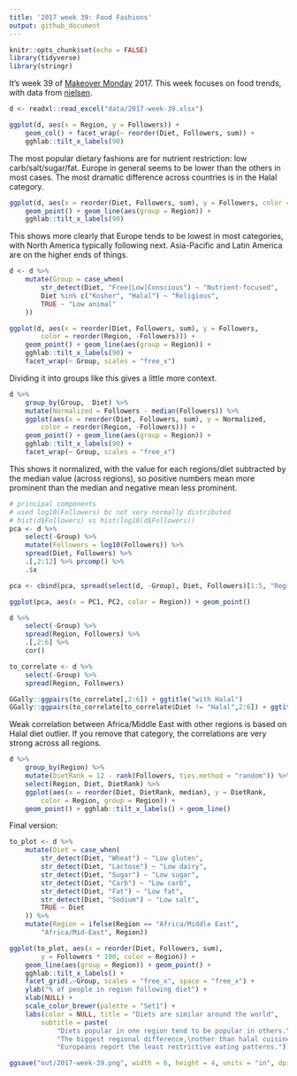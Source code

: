 ```yaml
---
title: '2017 week 39: Food Fashions'
output: github_document
---
```


```r
knitr::opts_chunk$set(echo = FALSE)
library(tidyverse)
library(stringr)
```

It's week 39 of [Makeover Monday](http://www.makeovermonday.co.uk/data/) 2017. This week focuses on food trends, with data from [nielsen](http://www.nielsen.com/content/dam/nielsenglobal/eu/docs/pdf/Global%20Ingredient%20and%20Out-of-Home%20Dining%20Trends%20Report%20FINAL%20(1).pdf).

```r
d <- readxl::read_excel("data/2017-week-39.xlsx")
```


```r
ggplot(d, aes(x = Region, y = Followers)) + 
    geom_col() + facet_wrap(~ reorder(Diet, Followers, sum)) + 
    gghlab::tilt_x_labels(90)
```

The most popular dietary fashions are for nutrient restriction: low carb/salt/sugar/fat. Europe in general seems to be lower than the others in most cases. The most dramatic difference across countries is in the Halal category. 

```r
ggplot(d, aes(x = reorder(Diet, Followers, sum), y = Followers, color = Region)) + 
    geom_point() + geom_line(aes(group = Region)) + 
    gghlab::tilt_x_labels(90)
```

This shows more clearly that Europe tends to be lowest in most categories, with North America typically following next. Asia-Pacific and Latin America are on the higher ends of things. 

```r
d <- d %>% 
    mutate(Group = case_when(
        str_detect(Diet, "Free|Low|Conscious") ~ "Nutrient-focused", 
        Diet %in% c("Kosher", "Halal") ~ "Religious",
        TRUE ~ "Low animal"
    ))

ggplot(d, aes(x = reorder(Diet, Followers, sum), y = Followers, 
        color = reorder(Region, -Followers))) + 
    geom_point() + geom_line(aes(group = Region)) + 
    gghlab::tilt_x_labels(90) + 
    facet_wrap(~ Group, scales = "free_x")
```

Dividing it into groups like this gives a little more context. 

```r
d %>% 
    group_by(Group,  Diet) %>% 
    mutate(Normalized = Followers - median(Followers)) %>% 
    ggplot(aes(x = reorder(Diet, Followers, sum), y = Normalized, 
        color = reorder(Region, -Followers))) + 
    geom_point() + geom_line(aes(group = Region)) + 
    gghlab::tilt_x_labels(90) + 
    facet_wrap(~ Group, scales = "free_x")
```

This shows it normalized, with the value for each regions/diet subtracted by the median value (across regions), so positive numbers mean more prominent than the median and negative mean less prominent. 

```r
# principal components
# used log10(Followers) bc not very normally distributed
# hist(d$Followers) vs hist(log10(d$Followers))
pca <- d %>% 
    select(-Group) %>% 
    mutate(Followers = log10(Followers)) %>% 
    spread(Diet, Followers) %>% 
    .[,2:12] %>% prcomp() %>% 
    .$x

pca <- cbind(pca, spread(select(d, -Group), Diet, Followers)[1:5, "Region"])

ggplot(pca, aes(x = PC1, PC2, color = Region)) + geom_point()
```

```r
d %>% 
    select(-Group) %>% 
    spread(Region, Followers) %>% 
    .[,2:6] %>% 
    cor() 

to_correlate <- d %>% 
    select(-Group) %>% 
    spread(Region, Followers) 

GGally::ggpairs(to_correlate[,2:6]) + ggtitle("with Halal")
GGally::ggpairs(to_correlate[to_correlate$Diet != "Halal",2:6]) + ggtitle("without Halal")
```

Weak correlation between Africa/Middle East with other regions is based on Halal diet outlier. If you remove that category, the correlations are very strong across all regions. 

```r
d %>% 
    group_by(Region) %>% 
    mutate(DietRank = 12 - rank(Followers, ties.method = "random")) %>% 
    select(Region, Diet, DietRank) %>% 
    ggplot(aes(x = reorder(Diet, DietRank, median), y = DietRank, 
        color = Region, group = Region)) + 
    geom_point() + gghlab::tilt_x_labels() + geom_line()

```


Final version: 
```r
to_plot <- d %>% 
    mutate(Diet = case_when(
        str_detect(Diet, "Wheat") ~ "Low gluten", 
        str_detect(Diet, "Lactose") ~ "Low dairy",
        str_detect(Diet, "Sugar") ~ "Low sugar",
        str_detect(Diet, "Carb") ~ "Low carb",
        str_detect(Diet, "Fat") ~ "Low fat",
        str_detect(Diet, "Sodium") ~ "Low salt",
        TRUE ~ Diet
    )) %>% 
    mutate(Region = ifelse(Region == "Africa/Middle East", 
        "Africa/Mid-East", Region))

ggplot(to_plot, aes(x = reorder(Diet, Followers, sum), 
        y = Followers * 100, color = Region)) + 
    geom_line(aes(group = Region)) + geom_point() + 
    gghlab::tilt_x_labels() + 
    facet_grid(.~Group, scales = "free_x", space = "free_x") + 
    ylab("% of people in region following diet") + 
    xlab(NULL) + 
    scale_color_brewer(palette = "Set1") + 
    labs(color = NULL, title = "Diets are similar around the world", 
        subtitle = paste(
            "Diets popular in one region tend to be popular in others.", 
            "The biggest regional difference,\nother than halal cuisine, is that", 
            "Europeans report the least restrictive eating patterns."))

ggsave("out/2017-week-39.png", width = 6, height = 4, units = "in", dpi = 303)

```
